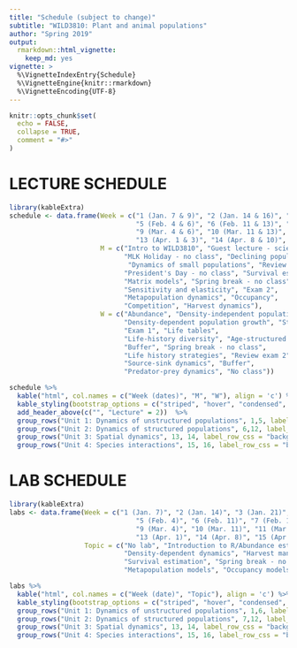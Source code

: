 ```yaml
---
title: "Schedule (subject to change)"
subtitle: "WILD3810: Plant and animal populations"
author: "Spring 2019"
output: 
  rmarkdown::html_vignette:
    keep_md: yes
vignette: >
  %\VignetteIndexEntry{Schedule}
  %\VignetteEngine{knitr::rmarkdown}
  %\VignetteEncoding{UTF-8}
---
```


```r
knitr::opts_chunk$set(
  echo = FALSE,
  collapse = TRUE,
  comment = "#>"
)
```

# LECTURE SCHEDULE 

```r
library(kableExtra)
schedule <- data.frame(Week = c("1 (Jan. 7 & 9)", "2 (Jan. 14 & 16)", "3 (Jan. 21 & 23)", "4 (Jan. 28 & 30)",
                                "5 (Feb. 4 & 6)", "6 (Feb. 11 & 13)", "7 (Feb. 18 & 20)", "8 (Feb. 25 & 27)",
                                "9 (Mar. 4 & 6)", "10 (Mar. 11 & 13)", "11 (Mar. 18 & 20)", "12 (Mar. 25 & 27)",
                                "13 (Apr. 1 & 3)", "14 (Apr. 8 & 10)", "15 (Apr. 15 & 17)", "16 (Apr. 22 & 24)"),
                       M = c("Intro to WILD3810", "Guest lecture - scientific writing", 
                             "MLK Holiday - no class", "Declining populations", 
                              "Dynamics of small populations", "Review Exam 1", 
                             "President's Day - no class", "Survival estimation",
                             "Matrix models", "Spring break - no class", 
                             "Sensitivity and elasticity", "Exam 2",
                             "Metapopulation dynamics", "Occupancy", 
                             "Competition", "Harvest dynamics"),
                       W = c("Abundance", "Density-independent population growth", 
                             "Density-dependent population growth", "Stochastic population dynamics",
                             "Exam 1", "Life tables", 
                             "Life-history diversity", "Age-structured dynamics",
                             "Buffer", "Spring break - no class", 
                             "Life history strategies", "Review exam 2",
                             "Source-sink dynamics", "Buffer", 
                             "Predator-prey dynamics", "No class"))

schedule %>%
  kable("html", col.names = c("Week (dates)", "M", "W"), align = 'c') %>%
  kable_styling(bootstrap_options = c("striped", "hover", "condensed", "responsive"), full_width = TRUE) %>%
  add_header_above(c("", "Lecture" = 2))  %>%
  group_rows("Unit 1: Dynamics of unstructured populations", 1,5, label_row_css = "background-color: #333333; color: #eeeeee;") %>%
  group_rows("Unit 2: Dynamics of structured populations", 6,12, label_row_css = "background-color: #333333; color: #eeeeee;") %>%
  group_rows("Unit 3: Spatial dynamics", 13, 14, label_row_css = "background-color: #333333; color: #eeeeee;") %>%
  group_rows("Unit 4: Species interactions", 15, 16, label_row_css = "background-color: #333333; color: #eeeeee;")

```

# LAB SCHEDULE
```r
library(kableExtra)
labs <- data.frame(Week = c("1 (Jan. 7)", "2 (Jan. 14)", "3 (Jan. 21)", "4 (Jan. 28)",
                                "5 (Feb. 4)", "6 (Feb. 11)", "7 (Feb. 18)", "8 (Feb. 25)",
                                "9 (Mar. 4)", "10 (Mar. 11)", "11 (Mar. 18)", "12 (Mar. 25)",
                                "13 (Apr. 1)", "14 (Apr. 8)", "15 (Apr. 15)", "16 (Apr. 22)"),
                   Topic = c("No lab", "Introduction to R/Abundance estimation", "MLK Holiday - no lab", "Population viability analysis",
                             "Density-dependent dynamics", "Harvest management", "President's Day - no lab", "Life tables",
                             "Survival estimation", "Spring break - no lab", "Matrix population projections", "Elasticity analysis and comparison of life history strageties",
                             "Metapopulation models", "Occupancy models", "Compensatory predation", "TBD"))

labs %>%
  kable("html", col.names = c("Week (date)", "Topic"), align = 'c') %>%
  kable_styling(bootstrap_options = c("striped", "hover", "condensed", "responsive"), full_width = TRUE) %>%
  group_rows("Unit 1: Dynamics of unstructured populations", 1,6, label_row_css = "background-color: #333333; color: #eeeeee;") %>%
  group_rows("Unit 2: Dynamics of structured populations", 7,12, label_row_css = "background-color: #333333; color: #eeeeee;") %>%
  group_rows("Unit 3: Spatial dynamics", 13, 14, label_row_css = "background-color: #333333; color: #eeeeee;") %>%
  group_rows("Unit 4: Species interactions", 15, 16, label_row_css = "background-color: #333333; color: #eeeeee;")

```
